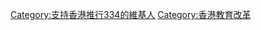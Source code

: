 {{Userbox
  |id=&nbsp;334&nbsp;
  |id-fc=#FFFF00  |id-c=#FF0000
  |info=這用戶支持[[香港]]推行新高中課程：<br/>'''[[三三四高中教育改革|三三四新高中學制]]'''。
  |info-c=#D2FF78
  |info-s=8
  |info-fc=#550B00
  |border-c=black
}}
[[Category:支持香港推行334的維基人]]
<noinclude>[[Category:香港教育改革]]</noinclude>